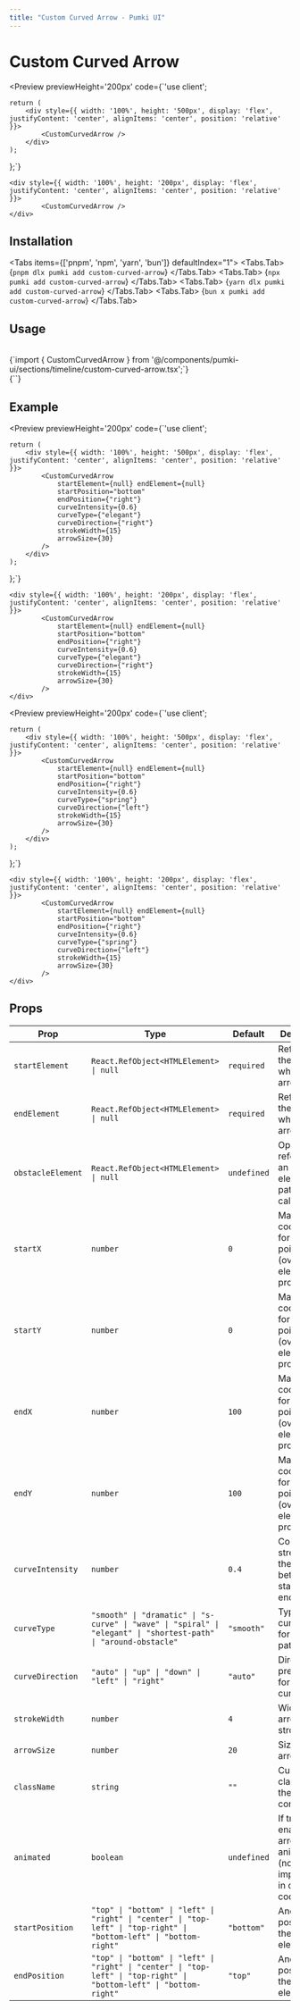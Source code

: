 ```yaml
---
title: "Custom Curved Arrow - Pumki UI"
---
```



# Custom Curved Arrow

<Preview 
  previewHeight='200px'
  code={`'use client';


    return (
        <div style={{ width: '100%', height: '500px', display: 'flex', justifyContent: 'center', alignItems: 'center', position: 'relative' }}>
            <CustomCurvedArrow />
        </div>
    );
};`}
>
    <div style={{ width: '100%', height: '200px', display: 'flex', justifyContent: 'center', alignItems: 'center', position: 'relative' }}>
            <CustomCurvedArrow />
    </div>
</Preview>

## Installation

<Tabs items={['pnpm', 'npm', 'yarn', 'bun']} defaultIndex="1">
  <Tabs.Tab>
    <CodeBlock language="bash" showLineNumbers={false}>
      {`pnpm dlx pumki add custom-curved-arrow`}
    </CodeBlock>
  </Tabs.Tab>
  <Tabs.Tab>
    <CodeBlock language="bash" showLineNumbers={false}>
      {`npx pumki add custom-curved-arrow`}
    </CodeBlock>
  </Tabs.Tab>
  <Tabs.Tab>
    <CodeBlock language="bash" showLineNumbers={false}>
      {`yarn dlx pumki add custom-curved-arrow`}
    </CodeBlock>
  </Tabs.Tab>
  <Tabs.Tab>
    <CodeBlock language="bash" showLineNumbers={false}>
      {`bun x pumki add custom-curved-arrow`}
    </CodeBlock>
  </Tabs.Tab>
</Tabs>

## Usage

<br/>

<CodeBlock language="typescript" showLineNumbers={false}>
    {`import { CustomCurvedArrow } from '@/components/pumki-ui/sections/timeline/custom-curved-arrow.tsx';`}
</CodeBlock>

<br/>

<CodeBlock language="typescript">
    {`<CustomCurvedArrow />`}
</CodeBlock>

## Example

<Preview 
  previewHeight='200px'
  code={`'use client';


    return (
        <div style={{ width: '100%', height: '500px', display: 'flex', justifyContent: 'center', alignItems: 'center', position: 'relative' }}>
            <CustomCurvedArrow
                startElement={null} endElement={null}
                startPosition="bottom"
                endPosition={"right"}
                curveIntensity={0.6}
                curveType={"elegant"}
                curveDirection={"right"}
                strokeWidth={15}
                arrowSize={30}
            />
        </div>
    );
};`}
>
    <div style={{ width: '100%', height: '200px', display: 'flex', justifyContent: 'center', alignItems: 'center', position: 'relative' }}>
            <CustomCurvedArrow
                startElement={null} endElement={null}
                startPosition="bottom"
                endPosition={"right"}
                curveIntensity={0.6}
                curveType={"elegant"}
                curveDirection={"right"}
                strokeWidth={15}
                arrowSize={30}
            />
    </div>
</Preview>

<Preview 
  previewHeight='200px'
  code={`'use client';


    return (
        <div style={{ width: '100%', height: '500px', display: 'flex', justifyContent: 'center', alignItems: 'center', position: 'relative' }}>
            <CustomCurvedArrow
                startElement={null} endElement={null}
                startPosition="bottom"
                endPosition={"right"}
                curveIntensity={0.6}
                curveType={"spring"}
                curveDirection={"left"}
                strokeWidth={15}
                arrowSize={30}
            />
        </div>
    );
};`}
>
    <div style={{ width: '100%', height: '200px', display: 'flex', justifyContent: 'center', alignItems: 'center', position: 'relative' }}>
            <CustomCurvedArrow
                startElement={null} endElement={null}
                startPosition="bottom"
                endPosition={"right"}
                curveIntensity={0.6}
                curveType={"spring"}
                curveDirection={"left"}
                strokeWidth={15}
                arrowSize={30}
            />
    </div>
</Preview>

## Props


<PumkiTableStyles />
<PumkiTable>
<table className="pumki-table">
  <thead>
    <tr>
      <th>Prop</th>
      <th>Type</th>
      <th>Default</th>
      <th>Description</th>
    </tr>
  </thead>
  <tbody>
    <tr><td><code>startElement</code></td><td><code>React.RefObject&lt;HTMLElement&gt; | null</code></td><td><code>required</code></td><td>Reference to the element where the arrow starts.</td></tr>
    <tr><td><code>endElement</code></td><td><code>React.RefObject&lt;HTMLElement&gt; | null</code></td><td><code>required</code></td><td>Reference to the element where the arrow ends.</td></tr>
    <tr><td><code>obstacleElement</code></td><td><code>React.RefObject&lt;HTMLElement&gt; | null</code></td><td><code>undefined</code></td><td>Optional reference to an obstacle element for path calculation.</td></tr>
    <tr><td><code>startX</code></td><td><code>number</code></td><td><code>0</code></td><td>Manual X coordinate for the start point (overrides element if provided).</td></tr>
    <tr><td><code>startY</code></td><td><code>number</code></td><td><code>0</code></td><td>Manual Y coordinate for the start point (overrides element if provided).</td></tr>
    <tr><td><code>endX</code></td><td><code>number</code></td><td><code>100</code></td><td>Manual X coordinate for the end point (overrides element if provided).</td></tr>
    <tr><td><code>endY</code></td><td><code>number</code></td><td><code>100</code></td><td>Manual Y coordinate for the end point (overrides element if provided).</td></tr>
    <tr><td><code>curveIntensity</code></td><td><code>number</code></td><td><code>0.4</code></td><td>Controls the strength of the curve between start and end.</td></tr>
    <tr><td><code>curveType</code></td><td><code>"smooth" | "dramatic" | "s-curve" | "wave" | "spiral" | "elegant" | "shortest-path" | "around-obstacle"</code></td><td><code>"smooth"</code></td><td>Type of curve used for the arrow path.</td></tr>
    <tr><td><code>curveDirection</code></td><td><code>"auto" | "up" | "down" | "left" | "right"</code></td><td><code>"auto"</code></td><td>Direction preference for the curve.</td></tr>
    <tr><td><code>strokeWidth</code></td><td><code>number</code></td><td><code>4</code></td><td>Width of the arrow stroke.</td></tr>
    <tr><td><code>arrowSize</code></td><td><code>number</code></td><td><code>20</code></td><td>Size of the arrow head.</td></tr>
    <tr><td><code>className</code></td><td><code>string</code></td><td><code>""</code></td><td>Custom CSS classes for the container.</td></tr>
    <tr><td><code>animated</code></td><td><code>boolean</code></td><td><code>undefined</code></td><td>If true, enables arrow animation (not implemented in current code).</td></tr>
    <tr><td><code>startPosition</code></td><td><code>"top" | "bottom" | "left" | "right" | "center" | "top-left" | "top-right" | "bottom-left" | "bottom-right"</code></td><td><code>"bottom"</code></td><td>Anchor position on the start element.</td></tr>
    <tr><td><code>endPosition</code></td><td><code>"top" | "bottom" | "left" | "right" | "center" | "top-left" | "top-right" | "bottom-left" | "bottom-right"</code></td><td><code>"top"</code></td><td>Anchor position on the end element.</td></tr>
  </tbody>
</table>
</PumkiTable>
